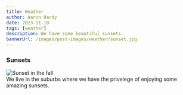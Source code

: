 ```yaml
---
title: Weather
author: Aaron Hardy
date: 2023-11-10
tags: [weather]
description: We have some beautiful sunsets.
bannerUrl: /images/post-images/weather/sunset.jpg
---
```


### Sunsets

<div className="img-left-container">
  <img
    src="/images/post-images/weather/sunset.jpg"
    className="small"
    alt="Sunset in the fall"
  />
  <div>
    We live in the suburbs where we have the privelege of enjoying some amazing
    sunsets.
  </div>
</div>
<div></div>
